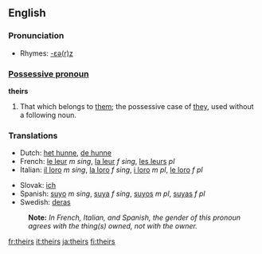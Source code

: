 ==English==

===Pronunciation===
*Rhymes: [[Rhymes:English:-ɛə(r)z|-ɛə(r)z]]

===[[Possessive pronoun]]===
'''theirs'''

# That which belongs to [[them]]; the possessive case of [[they]], used without a following noun.

===Translations===
{{top}}
*Dutch: [[het hunne]], [[de hunne]]
*French: [[le leur]] ''m sing'', [[la leur]] ''f sing'', [[les leurs]] ''pl''
*Italian: [[il loro]] ''m sing'', [[la loro]] ''f sing'', [[i loro]] ''m pl'', [[le loro]] ''f pl''
{{mid}}
*Slovak: [[ich#Slovak|ich]]
*Spanish: [[suyo]] ''m sing'', [[suya]] ''f sing'', [[suyos]] ''m pl'', [[suyas]] ''f pl''
*Swedish: [[deras]]
{{bottom}}
:'''Note:''' ''In French, Italian, and Spanish, the gender of this pronoun agrees with the thing(s) owned, not with the owner.''

[[fr:theirs]]
[[it:theirs]]
[[ja:theirs]]
[[fi:theirs]]